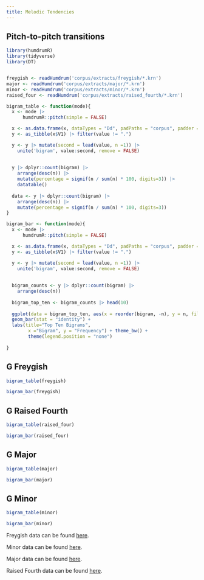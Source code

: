 ```yaml
---
title: Melodic Tendencies
---
```


## Pitch-to-pitch transitions

```r
library(humdrumR)
library(tidyverse)
library(DT)


freygish <- readHumdrum('corpus/extracts/freygish/*.krn')
major <- readHumdrum('corpus/extracts/major/*.krn')
minor <- readHumdrum('corpus/extracts/minor/*.krn')
raised_four <- readHumdrum('corpus/extracts/raised_fourth/*.krn')
```

```r
bigram_table <- function(mode){
  x <- mode |> 
      humdrumR::pitch(simple = FALSE) 

  x <- as.data.frame(x, dataTypes = "Dd", padPaths = "corpus", padder = NA)
  y <- as_tibble(x$V1) |> filter(value != ".")

  y <- y |> mutate(second = lead(value, n =1)) |> 
    unite('bigram', value:second, remove = FALSE) 
  
  
  y |> dplyr::count(bigram) |>
    arrange(desc(n)) |> 
    mutate(percentage = signif(n / sum(n) * 100, digits=3)) |>
    datatable()
  
  data <- y |> dplyr::count(bigram) |>
    arrange(desc(n)) |> 
    mutate(percentage = signif(n / sum(n) * 100, digits=3)) 
}
```



```r
bigram_bar <- function(mode){
  x <- mode |> 
      humdrumR::pitch(simple = FALSE) 

  x <- as.data.frame(x, dataTypes = "Dd", padPaths = "corpus", padder = NA)
  y <- as_tibble(x$V1) |> filter(value != ".")

  y <- y |> mutate(second = lead(value, n =1)) |> 
    unite('bigram', value:second, remove = FALSE) 
  
  
  bigram_counts <- y |> dplyr::count(bigram) |>
    arrange(desc(n)) 
  
  bigram_top_ten <- bigram_counts |> head(10)
  
  ggplot(data = bigram_top_ten, aes(x = reorder(bigram, -n), y = n, fill = bigram)) +
  geom_bar(stat = "identity") +
  labs(title="Top Ten Bigrams",
        x ="Bigram", y = "Frequency") + theme_bw() + 
        theme(legend.position = "none")
  
}

```


<!-- ```{r, echo=F, warnings=FALSE, message=FALSE} -->

<!-- #transition_matrix <- function(mode){ -->
<!-- #  x <- mode |> 
#      humdrumR::pitch(simple = FALSE) 
#
#  x <- as.data.frame(x, dataTypes = "Dd", padPaths = "corpus", padder = NA)
#  y <- as_tibble(x$V1) |> filter(value != ".")
#
#  y <- y |> mutate(second = lead(value, n =1)) |> 
#    unite('bigram', value:second, remove = FALSE) 
#  
#  
#  bigram_counts <- y |> dplyr::count(bigram) |>
#    arrange(desc(n)) 
#  bigram_top_thirty <- bigram_counts %>%
#    head(30) %>%
#    separate(bigram, into = c('first','second'), sep = '_')
#
#
#  ggplot(data = bigram_top_thirty, mapping = aes(x = second, y = first, fill = n)) +
#    geom_tile() +
#    scale_x_discrete(limits=(bigram_top_thirty$first)[bigram_top_thirty$count]) + 
#    scale_y_discrete(limits=(bigram_top_thirty$second)[bigram_top_thirty$count]) +
#    labs(title="Top Thirty Bigrams",
#          x ="Second Note", y = "First Note") + theme_bw()
#}
###``` -->




## G Freygish

```r

bigram_table(freygish)


```


```r

bigram_bar(freygish)
```


## G Raised Fourth

```r

bigram_table(raised_four)
```



```r

bigram_bar(raised_four)
```


## G Major




```r
bigram_table(major)
```

```r
bigram_bar(major)
```



## G Minor
```r

bigram_table(minor)
```



```r

bigram_bar(minor)
```



Freygish data can be found [here](freygish_transitions.csv).

Minor data can be found [here](minor_transitions.csv).

Major data can be found [here](major_transitions.csv).

Raised Fourth data can be found [here](raised_fourth_transitions.csv).
